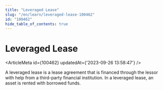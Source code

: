 ```yaml
---
title: "Leveraged Lease"
slug: "/en/learn/leveraged-lease-100462"
id: "100462"
hide_table_of_contents: true
---
```



# Leveraged Lease

<ArticleMeta id={100462} updatedAt={'2023-09-26 13:58:47'} />
<div className='border-solid border-b border-t-0 my-4 border-[var(--ifm-color-gray-300)]' />

A leveraged lease is a lease agreement that is financed through the lessor with help from a third-party financial institution. In a leveraged lease, an asset is rented with borrowed funds.
